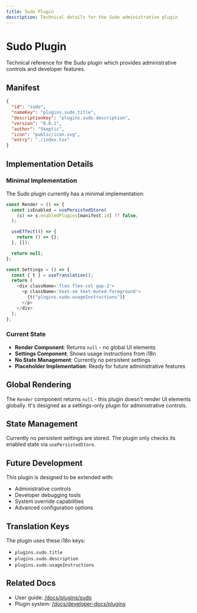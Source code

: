 ```yaml
---
title: Sudo Plugin
description: Technical details for the Sudo administrative plugin
---
```



# Sudo Plugin

Technical reference for the Sudo plugin which provides administrative controls and developer features.

## Manifest

```json
{
  "id": "sudo",
  "nameKey": "plugins.sudo.title",
  "descriptionKey": "plugins.sudo.description",
  "version": "0.0.1",
  "author": "Skeptic",
  "icon": "public/icon.svg",
  "entry": "./index.tsx"
}
```

## Implementation Details

### Minimal Implementation

The Sudo plugin currently has a minimal implementation:

```typescript
const Render = () => {
  const isEnabled = usePersistedStore(
    (s) => s.enabledPlugins[manifest.id] ?? false,
  );

  useEffect(() => {
    return () => {};
  }, []);

  return null;
};

const Settings = () => {
  const { t } = useTranslation();
  return (
    <div className='flex flex-col gap-2'>
      <p className='text-sm text-muted-foreground'>
        {t("plugins.sudo.usageInstructions")}
      </p>
    </div>
  );
};
```

### Current State

- **Render Component**: Returns `null` - no global UI elements
- **Settings Component**: Shows usage instructions from i18n
- **No State Management**: Currently no persistent settings
- **Placeholder Implementation**: Ready for future administrative features

## Global Rendering

The `Render` component returns `null` - this plugin doesn't render UI elements globally. It's designed as a settings-only plugin for administrative controls.

## State Management

Currently no persistent settings are stored. The plugin only checks its enabled state via `usePersistedStore`.

## Future Development

This plugin is designed to be extended with:

- Administrative controls
- Developer debugging tools
- System override capabilities
- Advanced configuration options

## Translation Keys

The plugin uses these i18n keys:
- `plugins.sudo.title`
- `plugins.sudo.description`
- `plugins.sudo.usageInstructions`

## Related Docs

- User guide: [/docs/plugins/sudo](/docs/plugins/sudo)
- Plugin system: [/docs/developer-docs/plugins](/docs/developer-docs/plugins)


